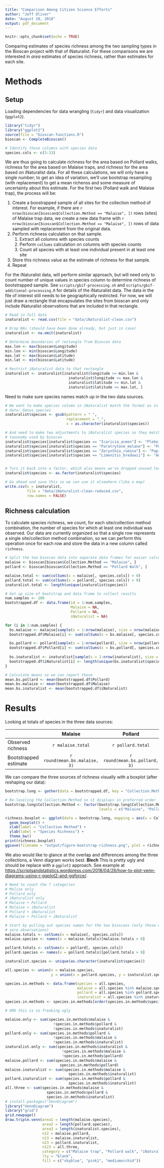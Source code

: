 ```yaml
---
title: "Comparison Among Citizen Science Efforts"
author: "Jeff Oliver"
date: "August 28, 2018"
output: pdf_document
---
```


```r
knitr::opts_chunk$set(echo = TRUE)
```

Comparing estimates of species richness among the two sampling types in the Bioscan project with that of iNaturalist. For these comparisons we are interested in _area_ estimates of species richness, rather than estimates for each site. 

# Methods
## Setup
Loading dependencies for data wrangling (`tidyr`) and data visualization (`ggplot2`).

```r
library("tidyr")
library("ggplot2")
source(file = "bioscan-functions.R")
bioscan <- CompleteBioscan()

# Identify those columns with species data
species.cols <- c(5:33)
```

We are thus going to calculate richness for the area based on Pollard walks, richness for the area based on Malaise traps, and richness for the area based on iNaturalist data. For all these calculations, we will only have a single number; to get an idea of variation, we'll use bootstrap resampling (with replacement) to get a mean richenss and some measure of uncertainty about this estimate. For the first two (Pollard walk and Malaise trap), the process will be:

1. Create a boostrapped sample of all sites for the collection method of interest. For example, if there are `r nrow(bioscan[bioscan$Collection.Method == "Malaise", ])` rows (sites) of Malaise trap data, we create a new data frame with `r nrow(bioscan[bioscan$Collection.Method == "Malaise", ])` rows of data sampled with replacement from the original data.
2. Perform richness calculation on that sample.
    1. Extract all columns with species counts
    2. Perform `colSums` calculation on columns with species counts
    3. Count all species with at least one individual present in at least one site
3. Store this richness value as the estimate of richness for that sample.
4. Repeat

For the iNaturalist data, will perform similar approach, but will need only to count number of unique values in species column to determine richness of bootstrapped sample. See `scripts/gbif-processing.sh` and `scripts/gbif-additional-processing.R` for details of the iNaturalist data. The data in the file of interest still needs to be geographically restricted. For now, we will just draw a rectangle that encapsulates the sites from bioscan and only include iNaturalist observations that are included in that rectangle.

```r
# Read in full data
inaturalist <- read.csv(file = "data/iNaturalist-clean.csv")

# Drop NAs (should have been done already, but just in case)
inaturalist <- na.omit(inaturalist)

# Determine boundaries of rectangle from Bioscan data
max.lon <- max(bioscan$Longitude)
min.lon <- min(bioscan$Longitude)
max.lat <- max(bioscan$Latitude)
min.lat <- min(bioscan$Latitude)

# Restrict iNaturalist data to that rectangle
inaturalist <- inaturalist[inaturalist$longitude >= min.lon &
                             inaturalist$longitude <= max.lon &
                             inaturalist$latitude >= min.lat &
                             inaturalist$latitude <= max.lat, ]
```

Need to make sure species names match up in the two data sources.
```r
# We want to make species column in iNaturalist match the format as in bioscan 
# data: Genus_species
inaturalist$species <- gsub(pattern = " ", 
                            replacement = "_", 
                            x = as.character(inaturalist$species))

# And need to make two adjustments to iNaturalist species so they match with 
# taxonomy used by bioscan
inaturalist$species[inaturalist$species == "Icaricia_acmon"] <- "Plebejus_acmon"
inaturalist$species[inaturalist$species == "Paratrytone_melane"] <- "Poanes_melane"
inaturalist$species[inaturalist$species == "Zerynthia_rumina"] <- "Papilio_cresphontes"
inaturalist$species[inaturalist$species == "Limenitis_bredowii"] <- "Adelpha_bredowii"


# Turn it back into a factor, which also means we've dropped unused levels
inaturalist$species <- as.factor(inaturalist$species)

# Go ahead and save this so we can use it elsewhere (like a map)
write.csv(x = inaturalist, 
          file = "data/iNaturalist-clean-reduced.csv", 
          row.names = FALSE)
```

## Richness calculation
To calculate species richness, we count, for each site/collection method combination, the number of species for which at least one individual was observed. Our data are currently organized so that a single row represents a single site/collection method combination, so we can perform this operation once for each row and store the data in a new column called `richness`.

```r
# Split the two bioscan data into separate data frames for easier calculations
malaise <- bioscan[bioscan$Collection.Method == "Malaise", ]
pollard <- bioscan[bioscan$Collection.Method == "Pollard Walk", ]

malaise.total <- sum(colSums(x = malaise[, species.cols]) > 0)
pollard.total <- sum(colSums(x = pollard[, species.cols]) > 0)
inaturalist.total <- length(unique(inaturalist$species))
```

```r
# Set up size of bootstrap and data frame to collect results
num.samples <- 100
bootstrapped.df <- data.frame(id = 1:num.samples,
                              Malaise = NA,
                              Pollard = NA,
                              iNaturalist = NA)

for (i in 1:num.samples) {
  bs.malaise <- malaise[sample(x = 1:nrow(malaise), size = nrow(malaise), replace = TRUE), ]
  bootstrapped.df$Malaise[i] <- sum(colSums(x = bs.malaise[, species.cols]) > 0)

  bs.pollard <- pollard[sample(x = 1:nrow(pollard), size = nrow(pollard), replace = TRUE), ]
  bootstrapped.df$Pollard[i] <- sum(colSums(x = bs.pollard[, species.cols]) > 0)
  
  bs.inaturalist <- inaturalist[sample(x = 1:nrow(inaturalist), size = nrow(inaturalist), replace = TRUE), ]
  bootstrapped.df$iNaturalist[i] <- length(unique(bs.inaturalist$species))
}

# Calculate means so we can report those
mean.bs.pollard <- mean(bootstrapped.df$Pollard)
mean.bs.malaise <- mean(bootstrapped.df$Malaise)
mean.bs.inaturalist <- mean(bootstrapped.df$iNaturalist)
```

# Results
Looking at totals of species in the three data sources:

|     | Malaise | Pollard | iNaturalist |
|:----|:-------:|:-------:|:-----------:|
| Observed richness | `r malaise.total` | `r pollard.total` | `r inaturalist.total` |
| Bootstrapped estimate | `r round(mean.bs.malaise, 3)` | `r round(mean.bs.pollard, 3)` | `r round(mean.bs.inaturalist, 3)` |

We can compare the three sources of richness visually with a boxplot (after reshaping our data):
```r
bootstrap.long <- gather(data = bootstrapped.df, key = "Collection.Method", value = "Richness", -id)

# Re-leveling the Collection.Method so it displays in preferred order
bootstrap.long$Collection.Method <- factor(bootstrap.long$Collection.Method, 
                                           levels = c("Malaise", "Pollard", "iNaturalist"))

richness.boxplot <- ggplot(data = bootstrap.long, mapping = aes(x = Collection.Method, y = Richness)) +
  geom_boxplot() +
  xlab(label = "Collection Method") + 
  ylab(label = "Species Richness") +
  theme_bw()
print(richness.boxplot)
ggsave(filename = "output/figure-bootstrap-richness.png", plot = richness.boxplot)
```

We also would like to glance at the overlap and differences among the three collections, a Venn diagram works best. **Blech** This is pretty ugly and should be replace with a `ggplot2` approach. See example at [https://scriptsandstatistics.wordpress.com/2018/04/26/how-to-plot-venn-diagrams-using-r-ggplot2-and-ggforce/](https://scriptsandstatistics.wordpress.com/2018/04/26/how-to-plot-venn-diagrams-using-r-ggplot2-and-ggforce/).
```r
# Need to count the 7 categories
# Malise only
# Pollard only
# iNaturalist only
# Malaise + Pollard
# Malaise + iNaturalist
# Pollard + iNaturalist
# Malaise + Pollard + iNaturalist

# Start by pulling out species names for the two bioscans (only those with non-
# zero observations)
malaise.totals <- colSums(x = malaise[, species.cols])
malaise.species <- names(x = malaise.totals)[malaise.totals > 0]

pollard.totals <- colSums(x = pollard[, species.cols])
pollard.species <- names(x = pollard.totals)[pollard.totals > 0]

inaturalist.species <- unique(as.character(inaturalist$species))

all.species <- union(x = malaise.species,
                     y = union(x = pollard.species, y = inaturalist.species))

species.in.methods <- data.frame(species = all.species,
                                 malaise = all.species %in% malaise.species,
                                 pollard = all.species %in% pollard.species,
                                 inaturalist = all.species %in% inaturalist.species)
species.in.methods <- species.in.methods[order(species.in.methods$species), ]

# OMG this is so freaking ugly

malaise.only <- sum(species.in.methods$malaise & 
                      !species.in.methods$pollard &
                      !species.in.methods$inaturalist)
pollard.only <- sum(species.in.methods$pollard & 
                      !species.in.methods$malaise &
                      !species.in.methods$inaturalist)
inaturalist.only <- sum(species.in.methods$inaturalist & 
                          !species.in.methods$malaise &
                          !species.in.methods$pollard)
malaise.pollard <- sum(species.in.methods$malaise & 
                         species.in.methods$pollard)
malaise.inaturalist <- sum(species.in.methods$malaise & 
                             species.in.methods$inaturalist)
pollard.inaturalist <- sum(species.in.methods$pollard & 
                             species.in.methods$inaturalist)
all.three <- sum(species.in.methods$malaise &
                   species.in.methods$pollard &
                   species.in.methods$inaturalist)
# install.packages("VennDiagram")
library("VennDiagram")
library("grid")
grid.newpage()
draw.triple.venn(area1 = length(malaise.species), 
                 area2 = length(pollard.species), 
                 area3 = length(inaturalist.species),
                 n12 = malaise.pollard,
                 n13 = malaise.inaturalist,
                 n23 = pollard.inaturalist,
                 n123 = all.three,
                 category = c("Malaise trap", "Pollard walk", "iNaturalist"),
                 lty = "blank",
                 fill = c("skyblue", "pink1", "mediumorchid"))
```
